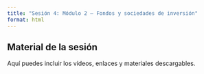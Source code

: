 ```yaml
---
title: "Sesión 4: Módulo 2 – Fondos y sociedades de inversión"
format: html
---
```


::: callout-note
## Material de la sesión

Aquí puedes incluir los vídeos, enlaces y materiales descargables.
:::
